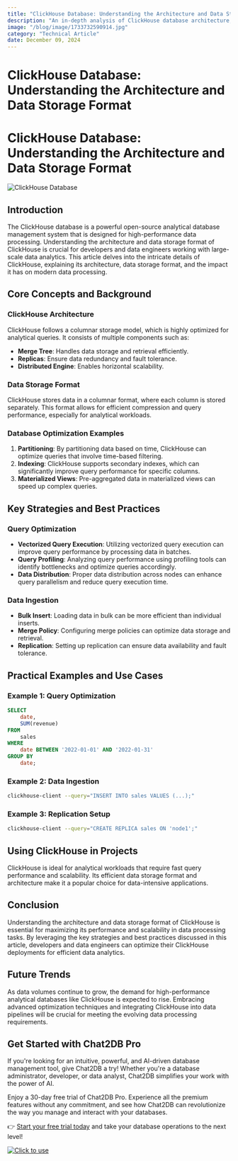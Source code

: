 ```yaml
---
title: "ClickHouse Database: Understanding the Architecture and Data Storage Format"
description: "An in-depth analysis of ClickHouse database architecture, data storage format, and its impact on modern data processing."
image: "/blog/image/1733732590914.jpg"
category: "Technical Article"
date: December 09, 2024
---
```


# ClickHouse Database: Understanding the Architecture and Data Storage Format

# ClickHouse Database: Understanding the Architecture and Data Storage Format

![ClickHouse Database](https://example.com/clickhouse-database.jpg)

## Introduction

The ClickHouse database is a powerful open-source analytical database management system that is designed for high-performance data processing. Understanding the architecture and data storage format of ClickHouse is crucial for developers and data engineers working with large-scale data analytics. This article delves into the intricate details of ClickHouse, explaining its architecture, data storage format, and the impact it has on modern data processing.

## Core Concepts and Background

### ClickHouse Architecture

ClickHouse follows a columnar storage model, which is highly optimized for analytical queries. It consists of multiple components such as:
- **Merge Tree**: Handles data storage and retrieval efficiently.
- **Replicas**: Ensure data redundancy and fault tolerance.
- **Distributed Engine**: Enables horizontal scalability.

### Data Storage Format

ClickHouse stores data in a columnar format, where each column is stored separately. This format allows for efficient compression and query performance, especially for analytical workloads.

### Database Optimization Examples

1. **Partitioning**: By partitioning data based on time, ClickHouse can optimize queries that involve time-based filtering.
2. **Indexing**: ClickHouse supports secondary indexes, which can significantly improve query performance for specific columns.
3. **Materialized Views**: Pre-aggregated data in materialized views can speed up complex queries.

## Key Strategies and Best Practices

### Query Optimization

- **Vectorized Query Execution**: Utilizing vectorized query execution can improve query performance by processing data in batches.
- **Query Profiling**: Analyzing query performance using profiling tools can identify bottlenecks and optimize queries accordingly.
- **Data Distribution**: Proper data distribution across nodes can enhance query parallelism and reduce query execution time.

### Data Ingestion

- **Bulk Insert**: Loading data in bulk can be more efficient than individual inserts.
- **Merge Policy**: Configuring merge policies can optimize data storage and retrieval.
- **Replication**: Setting up replication can ensure data availability and fault tolerance.

## Practical Examples and Use Cases

### Example 1: Query Optimization

```sql
SELECT
    date,
    SUM(revenue)
FROM
    sales
WHERE
    date BETWEEN '2022-01-01' AND '2022-01-31'
GROUP BY
    date;
```

### Example 2: Data Ingestion

```bash
clickhouse-client --query="INSERT INTO sales VALUES (...);"
```

### Example 3: Replication Setup

```bash
clickhouse-client --query="CREATE REPLICA sales ON 'node1';"
```

## Using ClickHouse in Projects

ClickHouse is ideal for analytical workloads that require fast query performance and scalability. Its efficient data storage format and architecture make it a popular choice for data-intensive applications.

## Conclusion

Understanding the architecture and data storage format of ClickHouse is essential for maximizing its performance and scalability in data processing tasks. By leveraging the key strategies and best practices discussed in this article, developers and data engineers can optimize their ClickHouse deployments for efficient data analytics.

## Future Trends

As data volumes continue to grow, the demand for high-performance analytical databases like ClickHouse is expected to rise. Embracing advanced optimization techniques and integrating ClickHouse into data pipelines will be crucial for meeting the evolving data processing requirements.


## Get Started with Chat2DB Pro

If you're looking for an intuitive, powerful, and AI-driven database management tool, give Chat2DB a try! Whether you're a database administrator, developer, or data analyst, Chat2DB simplifies your work with the power of AI.

Enjoy a 30-day free trial of Chat2DB Pro. Experience all the premium features without any commitment, and see how Chat2DB can revolutionize the way you manage and interact with your databases.

👉 [Start your free trial today](https://chat2db.ai/pricing) and take your database operations to the next level!


[![Click to use](/image/blog/bg/chat2db.jpg)](https://chat2db.ai/)
